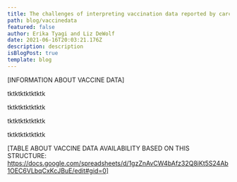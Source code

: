 ```yaml
---
title: The challenges of interpreting vaccination data reported by carceral agencies
path: blog/vaccinedata
featured: false
author: Erika Tyagi and Liz DeWolf
date: 2021-06-16T20:03:21.176Z
description: description
isBlogPost: true
template: blog
---
```

\[INFORMATION ABOUT VACCINE DATA]

tktktktktktktk

tktktktktktktk

tktktktktktktk

tktktktktktktk

\[TABLE ABOUT VACCINE DATA AVAILABILITY BASED ON THIS STRUCTURE: https://docs.google.com/spreadsheets/d/1gzZnAvCW4bAfz32Q8iKt5S24Ab1OEC6VLbqCxKcJBuE/edit#gid=0]